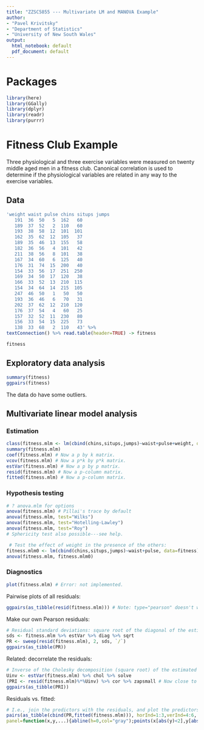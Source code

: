 ```yaml
---
title: "ZZSC5855 --- Multivariate LM and MANOVA Example"
author:
- "Pavel Krivitsky"
- "Department of Statistics"
- "University of New South Wales"
output:
  html_notebook: default
  pdf_document: default
---
```



# Packages
```r
library(here)
library(GGally)
library(dplyr)
library(readr)
library(purrr)
```

# Fitness Club Example
Three physiological and three exercise variables were measured on twenty middle aged men in a fitness club. Canonical correlation is used to determine if the physiological variables are related in any way to the exercise variables. 

## Data

```r
'weight waist pulse chins situps jumps
   191  36  50   5  162   60
   189  37  52   2  110   60
   193  38  58  12  101  101
   162  35  62  12  105   37
   189  35  46  13  155   58
   182  36  56   4  101   42
   211  38  56   8  101   38
   167  34  60   6  125   40
   176  31  74  15  200   40
   154  33  56  17  251  250
   169  34  50  17  120   38
   166  33  52  13  210  115
   154  34  64  14  215  105
   247  46  50   1   50   50
   193  36  46   6   70   31
   202  37  62  12  210  120
   176  37  54   4   60   25
   157  32  52  11  230   80
   156  33  54  15  225   73
   138  33  68   2  110   43' %>%
textConnection() %>% read.table(header=TRUE) -> fitness

fitness

```
## Exploratory data analysis

```r
summary(fitness)
ggpairs(fitness)
```
The data do have some outliers.

## Multivariate linear model analysis
### Estimation
```r
class(fitness.mlm <- lm(cbind(chins,situps,jumps)~waist+pulse+weight, data=fitness))
summary(fitness.mlm)
coef(fitness.mlm) # Now a p by k matrix.
vcov(fitness.mlm) # Now a p*k by p*k matrix.
estVar(fitness.mlm) # Now a p by p matrix.
resid(fitness.mlm) # Now a p-column matrix.
fitted(fitness.mlm) # Now a p-column matrix.
```

### Hypothesis testing
```r
# ? anova.mlm for options
anova(fitness.mlm) # Pillai's trace by default
anova(fitness.mlm, test="Wilks")
anova(fitness.mlm, test="Hotelling-Lawley")
anova(fitness.mlm, test="Roy")
# Sphericity test also possible---see help.

 # Test the effect of weight in the presence of the others:
fitness.mlm0 <- lm(cbind(chins,situps,jumps)~waist+pulse, data=fitness) 
anova(fitness.mlm, fitness.mlm0)
```
### Diagnostics
```r
plot(fitness.mlm) # Error: not implemented.
```
Pairwise plots of all residuals:
```r
ggpairs(as_tibble(resid(fitness.mlm))) # Note: type="pearson" doesn't work as of R 3.6!
```

Make our own Pearson residuals:
```r
# Residual standard deviations: square root of the diagonal of the estimated covariance of residuals:
sds <- fitness.mlm %>% estVar %>% diag %>% sqrt
PR <- sweep(resid(fitness.mlm), 2, sds, `/`)
ggpairs(as_tibble(PR))
```

Related: decorrelate the residuals:
```r
# Inverse of the Cholesky decomposition (square root) of the estimated variance-covariance matrix of the residuals
Uinv <- estVar(fitness.mlm) %>% chol %>% solve
(PRI <- resid(fitness.mlm)%*%Uinv) %>% cor %>% zapsmall # Now close to identity matrix.
ggpairs(as_tibble(PRI))
```

Residuals vs. fitted:
```r
# I.e., join the predictors with the residuals, and plot the predictors horizontally and residuals vertically:
pairs(as_tibble(cbind(PR,fitted(fitness.mlm))), horInd=1:3,verInd=4:6,
panel=function(x,y,...){abline(h=0,col="gray");points(x[abs(y)<2],y[abs(y)<2]);if(any(abs(y)>=2)) text(x[abs(y)>=2],y[abs(y)>=2],labels=which(abs(y)>=2));lines(lowess(x,y),col="red")})
```

